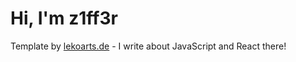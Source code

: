 # Hi, I'm z1ff3r

Template by [lekoarts.de](https://www.lekoarts.de?utm_source=cara&utm_medium=Starter) - I write about JavaScript and React there!
